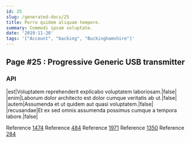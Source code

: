 ```yaml
---
id: 25
slug: /generated-docs/25
title: Porro quidem aliquam tempore.
summary: Commodi ipsam voluptate.
date: '2019-11-20'
tags: '["Account", "backing", "Buckinghamshire"]'
---
```


## Page #25 : Progressive Generic USB transmitter
### API

|est|Voluptatem reprehenderit explicabo voluptatem laboriosam.|false|
|enim|Laborum dolor architecto est dolor cumque veritatis ab ut.|false|
|autem|Assumenda et ut quidem aut quasi voluptatem.|false|
|recusandae|Et ex sed omnis assumenda possimus cumque a tempora labore.|false|

Reference [1474](/1474)
Reference [484](/484)
Reference [1971](/1971)
Reference [1350](/1350)
Reference [284](/284)




